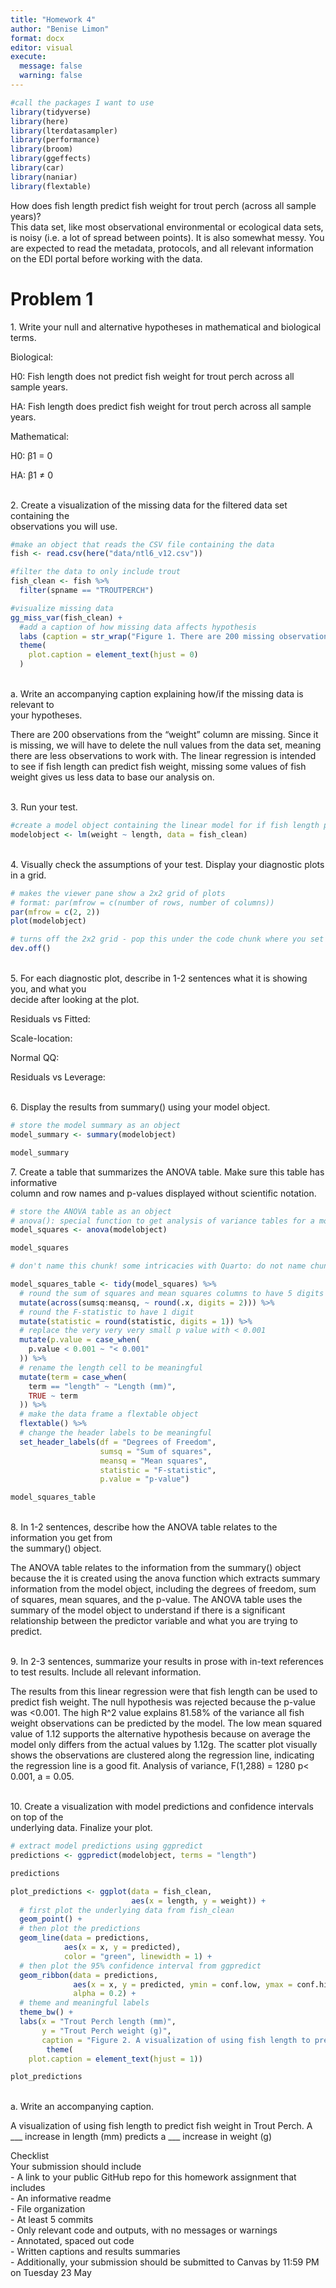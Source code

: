 ```yaml
---
title: "Homework 4"
author: "Benise Limon"
format: docx
editor: visual
execute: 
  message: false
  warning: false
---
```


```r
#call the packages I want to use 
library(tidyverse)
library(here)
library(lterdatasampler)
library(performance)
library(broom)
library(ggeffects)
library(car)
library(naniar)
library(flextable)
```

How does fish length predict fish weight for trout perch (across all sample years)?\
This data set, like most observational environmental or ecological data sets, is noisy (i.e. a lot of spread between points). It is also somewhat messy. You are expected to read the metadata, protocols, and all relevant information on the EDI portal before working with the data.

# Problem 1

1\. Write your null and alternative hypotheses in mathematical and biological terms.

Biological:

H0: Fish length does not predict fish weight for trout perch across all sample years.

HA: Fish length does predict fish weight for trout perch across all sample years.

Mathematical:

H0: β1 = 0

HA: β1 ≠ 0

\
2. Create a visualization of the missing data for the filtered data set containing the\
observations you will use.

```r
#make an object that reads the CSV file containing the data 
fish <- read.csv(here("data/ntl6_v12.csv"))
```

```r
#filter the data to only include trout 
fish_clean <- fish %>% 
  filter(spname == "TROUTPERCH")
```

```r
#visualize missing data 
gg_miss_var(fish_clean) +
  #add a caption of how missing data affects hypothesis 
  labs (caption = str_wrap("Figure 1. There are 200 missing observations for fish weight. This affects our hypothesis to understand if fish length predicts fish weight.")) +
  theme(
    plot.caption = element_text(hjust = 0)
  )
```

\
a. Write an accompanying caption explaining how/if the missing data is relevant to\
your hypotheses.

There are 200 observations from the "weight" column are missing. Since it is missing, we will have to delete the null values from the data set, meaning there are less observations to work with. The linear regression is intended to see if fish length can predict fish weight, missing some values of fish weight gives us less data to base our analysis on.

\
3. Run your test.

```r
#create a model object containing the linear model for if fish length predicts weight using the filtered data frame
modelobject <- lm(weight ~ length, data = fish_clean)
```

\
4. Visually check the assumptions of your test. Display your diagnostic plots in a grid.

```r
# makes the viewer pane show a 2x2 grid of plots
# format: par(mfrow = c(number of rows, number of columns))
par(mfrow = c(2, 2))
plot(modelobject)
```

```r
# turns off the 2x2 grid - pop this under the code chunk where you set the 2x2 grid
dev.off()
```

\
5. For each diagnostic plot, describe in 1-2 sentences what it is showing you, and what you\
decide after looking at the plot.

Residuals vs Fitted:

Scale-location:

Normal QQ:

Residuals vs Leverage:

\
6. Display the results from summary() using your model object.

```r
# store the model summary as an object
model_summary <- summary(modelobject)

model_summary
```

7\. Create a table that summarizes the ANOVA table. Make sure this table has informative\
column and row names and p-values displayed without scientific notation.

```r
# store the ANOVA table as an object
# anova(): special function to get analysis of variance tables for a model
model_squares <- anova(modelobject)

model_squares
```

```r
# don't name this chunk! some intricacies with Quarto: do not name chunks with tables in them

model_squares_table <- tidy(model_squares) %>% 
  # round the sum of squares and mean squares columns to have 5 digits (could be less)
  mutate(across(sumsq:meansq, ~ round(.x, digits = 2))) %>% 
  # round the F-statistic to have 1 digit
  mutate(statistic = round(statistic, digits = 1)) %>% 
  # replace the very very very small p value with < 0.001
  mutate(p.value = case_when(
    p.value < 0.001 ~ "< 0.001"
  )) %>% 
  # rename the length cell to be meaningful
  mutate(term = case_when(
    term == "length" ~ "Length (mm)",
    TRUE ~ term
  )) %>% 
  # make the data frame a flextable object
  flextable() %>% 
  # change the header labels to be meaningful
  set_header_labels(df = "Degrees of Freedom", 
                    sumsq = "Sum of squares",
                    meansq = "Mean squares",
                    statistic = "F-statistic",
                    p.value = "p-value")

model_squares_table
```

\
8. In 1-2 sentences, describe how the ANOVA table relates to the information you get from\
the summary() object.

The ANOVA table relates to the information from the summary() object because the it is created using the anova function which extracts summary information from the model object, including the degrees of freedom, sum of squares, mean squares, and the p-value. The ANOVA table uses the summary of the model object to understand if there is a significant relationship between the predictor variable and what you are trying to predict.

\
9. In 2-3 sentences, summarize your results in prose with in-text references to test results. Include all relevant information.

The results from this linear regression were that fish length can be used to predict fish weight. The null hypothesis was rejected because the p-value was \<0.001. The high R\^2 value explains 81.58% of the variance all fish weight observations can be predicted by the model. The low mean squared value of 1.12 supports the alternative hypothesis because on average the model only differs from the actual values by 1.12g. The scatter plot visually shows the observations are clustered along the regression line, indicating the regression line is a good fit. Analysis of variance, F(1,288) = 1280 p\< 0.001, a = 0.05.

\
10. Create a visualization with model predictions and confidence intervals on top of the\
underlying data. Finalize your plot.

```r
# extract model predictions using ggpredict
predictions <- ggpredict(modelobject, terms = "length")

predictions
```

```r
plot_predictions <- ggplot(data = fish_clean, 
                           aes(x = length, y = weight)) +
  # first plot the underlying data from fish_clean
  geom_point() +
  # then plot the predictions
  geom_line(data = predictions, 
            aes(x = x, y = predicted), 
            color = "green", linewidth = 1) +
  # then plot the 95% confidence interval from ggpredict
  geom_ribbon(data = predictions, 
              aes(x = x, y = predicted, ymin = conf.low, ymax = conf.high), 
              alpha = 0.2) +
  # theme and meaningful labels
  theme_bw() +
  labs(x = "Trout Perch length (mm)",
       y = "Trout Perch weight (g)", 
       caption = "Figure 2. A visualization of using fish length to predict fish weight in Trout Perch. A ___ increase in length (mm) predicts a ___ increase in weight (g)") +
        theme(
    plot.caption = element_text(hjust = 1))

plot_predictions
```

\
a. Write an accompanying caption.

A visualization of using fish length to predict fish weight in Trout Perch. A \_\_\_ increase in length (mm) predicts a \_\_\_ increase in weight (g)\

Checklist\
Your submission should include\
- A link to your public GitHub repo for this homework assignment that includes\
- An informative readme\
- File organization\
- At least 5 commits\
- Only relevant code and outputs, with no messages or warnings\
- Annotated, spaced out code\
- Written captions and results summaries\
- Additionally, your submission should be submitted to Canvas by 11:59 PM on Tuesday 23 May
